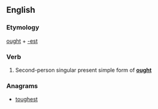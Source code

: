 ==English==

===Etymology===
[[ought]] + [[-est]]

===Verb===
{{en-verb form}}

# {{context|archaic}} Second-person singular present simple form of '''[[ought]]'''

===Anagrams===
* [[toughest#English|toughest]]
